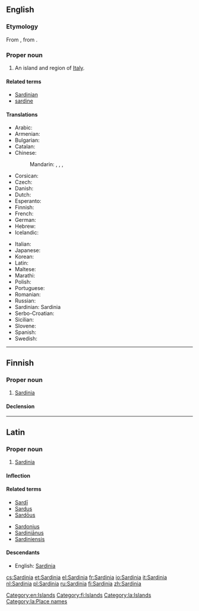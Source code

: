 {{also|Sardinía}}
==English==

{{wikipedia|lang=en}}

===Etymology===
From {{etyl|la|en}} {{term|Sardinia|lang=la}}, from {{etyl|grc|en}}.

===Proper noun===
{{en-proper noun}}

# An island and region of [[Italy]].

====Related terms====
* [[Sardinian]]
* [[sardine]]

====Translations====
{{trans-top|island of Italy}}
* Arabic: {{t-|ar|سردينيا|f|tr=sardiinya}}
* Armenian: {{t-|hy|Սարդինիա|tr=Sardinia}}
* Bulgarian: {{t+|bg|Сардиния}}
* Catalan: {{t-|ca|Sardenya}}
* Chinese:
*: Mandarin: {{t|cmn|薩丁島|sc=Hani}}, {{t|cmn|萨丁岛|tr=Sàdīng dǎo|sc=Hani}}, {{t|cmn|撒丁島|sc=Hani}}, {{t|cmn|撒丁岛|tr=Sādīng dǎo|sc=Hani}}
* Corsican: {{t-|co|Sardegna}}
* Czech: {{t+|cs|Sardinie|f}}
* Danish: {{t-|da|Sardinien}}
* Dutch: {{t+|nl|Sardinië|n}}
* Esperanto: {{t-|eo|Sardio}}
* Finnish: {{t+|fi|Sardinia}}
* French: {{t+|fr|Sardaigne|f}}
* German: {{t+|de|Sardinien|n}}
* Hebrew: {{t-|he|סרדיניה}}
* Icelandic: {{t-|is|Sardinía|f}}
{{trans-mid}}
* Italian: {{t+|it|Sardegna|f}}
* Japanese: {{t-|ja|サルディニア島|tr=Sarudinia-tō}}
* Korean: {{t-|ko|사르데냐|tr=Sareudenya}}
* Latin: {{t-|la|Sardinia|f}}
* Maltese: {{t-|mt|Sardenja}}
* Marathi: {{t-|mr|सार्डिनिया|tr=sārḍiniyā|sc=Deva}}
* Polish: {{t+|pl|Sardynia|f}}
* Portuguese: {{t+|pt|Sardenha}}
* Romanian: {{t-|ro|Sardinia|f}}
* Russian: {{t+|ru|Сардиния|f|tr=Sardínija}}
* Sardinian: Sardinia {{f}}
* Serbo-Croatian: {{t-|sh|Sardinija|f}}
* Sicilian: {{t-|scn|Sardigna|f}}
* Slovene: {{t+|sl|Sardinija|alt=Sardínija|f}}
* Spanish: {{t+|es|Cerdeña|f}}
* Swedish: {{t-|sv|Sardinien}}
{{trans-bottom}}

[[Category:en:Islands]]

----

==Finnish==

===Proper noun===
{{fi-proper noun}}

# [[#English|Sardinia]]

====Declension====
{{fi-decl-kulkija|Sardini|nopl=1}}

[[Category:fi:Islands]]

----

==Latin==

===Proper noun===
{{la-proper noun|Sardinia|Sardiniae|Sardiniae|f|first}}

# [[#English|Sardinia]]

====Inflection====
{{la-decl-1st-loc|Sardini}}

====Related terms====
{{top2}}
* [[Sardi|Sardī]]
* [[Sardus]]
* [[Sardous|Sardōus]]
{{mid2}}
* [[Sardonius]]
* [[Sardinianus|Sardiniānus]]
* [[Sardiniensis]]
{{bottom}}

====Descendants====
* English: [[#English|Sardinia]]

[[Category:la:Islands]]
[[Category:la:Place names]]

[[cs:Sardinia]]
[[et:Sardinia]]
[[el:Sardinia]]
[[fr:Sardinia]]
[[io:Sardinia]]
[[it:Sardinia]]
[[nl:Sardinia]]
[[pl:Sardinia]]
[[ru:Sardinia]]
[[fi:Sardinia]]
[[zh:Sardinia]]